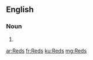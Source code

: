 {{also|reds}}
==English==

===Noun===
{{head|en|plural}}

# {{plural of|Red|lang=en|nocat=1}}

[[ar:Reds]]
[[fr:Reds]]
[[ku:Reds]]
[[mg:Reds]]